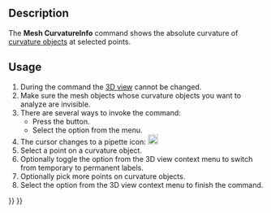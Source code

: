 <languages/>
<translate>

<!--T:1-->
{{Docnav
|[[Mesh_EvaluateFacet|EvaluateFacet]]
|[[Mesh_EvaluateSolid|EvaluateSolid]]
|[[Mesh_Workbench|Mesh]]
|IconL=Mesh_EvaluateFacet.svg
|IconR=Mesh_EvaluateSolid.svg
|IconC=Workbench_Mesh.svg
}}

<!--T:2-->
{{GuiCommand
|Name=Mesh CurvatureInfo
|MenuLocation=Meshes → Analyze → Curvature Info
|Workbenches=[[Mesh_Workbench|Mesh]]
|SeeAlso=[[Mesh_VertexCurvature|Mesh VertexCurvature]]
}}

==Description== <!--T:3-->

<!--T:5-->
The '''Mesh CurvatureInfo''' command shows the absolute curvature of [[Mesh_VertexCurvature|curvature objects]] at selected points.

==Usage== <!--T:4-->

<!--T:6-->
# During the command the [[3D_view|3D view]] cannot be changed.
# Make sure the mesh objects whose curvature objects you want to analyze are invisible.
# There are several ways to invoke the command:
#* Press the {{Button|[[Image:Mesh_CurvatureInfo.svg|16px]] [[Mesh_CurvatureInfo|Curvature Info]]}} button.
#* Select the {{MenuCommand|Meshes → Analyze → [[Image:Mesh_CurvatureInfo.svg|16px]] Curvature Info}} option from the menu.
# The cursor changes to a pipette icon: [[Image:Mesh_EvaluateFacet.svg|20px]]
# Select a point on a curvature object.
# Optionally toggle the {{MenuCommand|Annotation}} option from the 3D view context menu to switch from temporary to permanent labels.
# Optionally pick more points on curvature objects.
# Select the {{MenuCommand|Leave info mode}} option from the 3D view context menu to finish the command.


<!--T:7-->
{{Docnav
|[[Mesh_EvaluateFacet|EvaluateFacet]]
|[[Mesh_EvaluateSolid|EvaluateSolid]]
|[[Mesh_Workbench|Mesh]]
|IconL=Mesh_EvaluateFacet.svg
|IconR=Mesh_EvaluateSolid.svg
|IconC=Workbench_Mesh.svg
}}

</translate>
{{Mesh Tools navi{{#translation:}}}}
{{Userdocnavi{{#translation:}}}}
{{clear}}